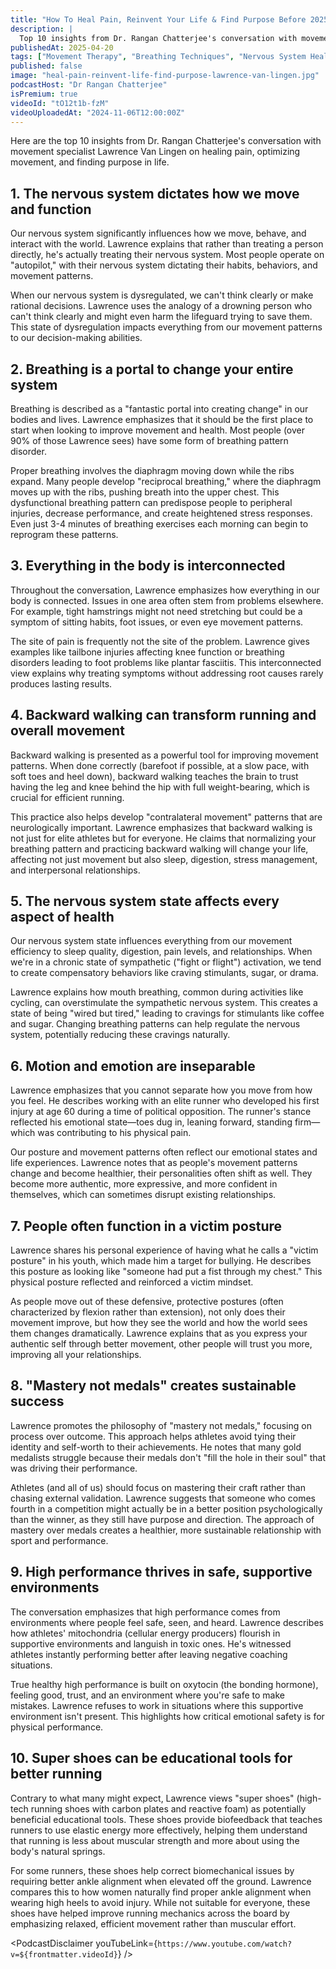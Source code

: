 ```yaml
---
title: "How To Heal Pain, Reinvent Your Life & Find Purpose Before 2025 | Lawrence Van Lingen"
description: |
  Top 10 insights from Dr. Rangan Chatterjee's conversation with movement specialist Lawrence Van Lingen on healing pain, optimizing movement, and finding purpose in life.
publishedAt: 2025-04-20
tags: ["Movement Therapy", "Breathing Techniques", "Nervous System Health"]
published: false
image: "heal-pain-reinvent-life-find-purpose-lawrence-van-lingen.jpg"
podcastHost: "Dr Rangan Chatterjee"
isPremium: true
videoId: "tO12t1b-fzM"
videoUploadedAt: "2024-11-06T12:00:00Z"
---
```



<PodcastSummaryPageLayout frontmatter={frontmatter}>

Here are the top 10 insights from Dr. Rangan Chatterjee's conversation with movement specialist Lawrence Van Lingen on healing pain, optimizing movement, and finding purpose in life.

## 1. The nervous system dictates how we move and function

Our nervous system significantly influences how we move, behave, and interact with the world. Lawrence explains that rather than treating a person directly, he's actually treating their nervous system. Most people operate on "autopilot," with their nervous system dictating their habits, behaviors, and movement patterns.

When our nervous system is dysregulated, we can't think clearly or make rational decisions. Lawrence uses the analogy of a drowning person who can't think clearly and might even harm the lifeguard trying to save them. This state of dysregulation impacts everything from our movement patterns to our decision-making abilities.

## 2. Breathing is a portal to change your entire system

Breathing is described as a "fantastic portal into creating change" in our bodies and lives. Lawrence emphasizes that it should be the first place to start when looking to improve movement and health. Most people (over 90% of those Lawrence sees) have some form of breathing pattern disorder.

Proper breathing involves the diaphragm moving down while the ribs expand. Many people develop "reciprocal breathing," where the diaphragm moves up with the ribs, pushing breath into the upper chest. This dysfunctional breathing pattern can predispose people to peripheral injuries, decrease performance, and create heightened stress responses. Even just 3-4 minutes of breathing exercises each morning can begin to reprogram these patterns.

## 3. Everything in the body is interconnected

Throughout the conversation, Lawrence emphasizes how everything in our body is connected. Issues in one area often stem from problems elsewhere. For example, tight hamstrings might not need stretching but could be a symptom of sitting habits, foot issues, or even eye movement patterns.

The site of pain is frequently not the site of the problem. Lawrence gives examples like tailbone injuries affecting knee function or breathing disorders leading to foot problems like plantar fasciitis. This interconnected view explains why treating symptoms without addressing root causes rarely produces lasting results.

## 4. Backward walking can transform running and overall movement

Backward walking is presented as a powerful tool for improving movement patterns. When done correctly (barefoot if possible, at a slow pace, with soft toes and heel down), backward walking teaches the brain to trust having the leg and knee behind the hip with full weight-bearing, which is crucial for efficient running.

This practice also helps develop "contralateral movement" patterns that are neurologically important. Lawrence emphasizes that backward walking is not just for elite athletes but for everyone. He claims that normalizing your breathing pattern and practicing backward walking will change your life, affecting not just movement but also sleep, digestion, stress management, and interpersonal relationships.

## 5. The nervous system state affects every aspect of health

Our nervous system state influences everything from our movement efficiency to sleep quality, digestion, pain levels, and relationships. When we're in a chronic state of sympathetic ("fight or flight") activation, we tend to create compensatory behaviors like craving stimulants, sugar, or drama.

Lawrence explains how mouth breathing, common during activities like cycling, can overstimulate the sympathetic nervous system. This creates a state of being "wired but tired," leading to cravings for stimulants like coffee and sugar. Changing breathing patterns can help regulate the nervous system, potentially reducing these cravings naturally.

## 6. Motion and emotion are inseparable

Lawrence emphasizes that you cannot separate how you move from how you feel. He describes working with an elite runner who developed his first injury at age 60 during a time of political opposition. The runner's stance reflected his emotional state—toes dug in, leaning forward, standing firm—which was contributing to his physical pain.

Our posture and movement patterns often reflect our emotional states and life experiences. Lawrence notes that as people's movement patterns change and become healthier, their personalities often shift as well. They become more authentic, more expressive, and more confident in themselves, which can sometimes disrupt existing relationships.

## 7. People often function in a victim posture

Lawrence shares his personal experience of having what he calls a "victim posture" in his youth, which made him a target for bullying. He describes this posture as looking like "someone had put a fist through my chest." This physical posture reflected and reinforced a victim mindset.

As people move out of these defensive, protective postures (often characterized by flexion rather than extension), not only does their movement improve, but how they see the world and how the world sees them changes dramatically. Lawrence explains that as you express your authentic self through better movement, other people will trust you more, improving all your relationships.

## 8. "Mastery not medals" creates sustainable success

Lawrence promotes the philosophy of "mastery not medals," focusing on process over outcome. This approach helps athletes avoid tying their identity and self-worth to their achievements. He notes that many gold medalists struggle because their medals don't "fill the hole in their soul" that was driving their performance.

Athletes (and all of us) should focus on mastering their craft rather than chasing external validation. Lawrence suggests that someone who comes fourth in a competition might actually be in a better position psychologically than the winner, as they still have purpose and direction. The approach of mastery over medals creates a healthier, more sustainable relationship with sport and performance.

## 9. High performance thrives in safe, supportive environments

The conversation emphasizes that high performance comes from environments where people feel safe, seen, and heard. Lawrence describes how athletes' mitochondria (cellular energy producers) flourish in supportive environments and languish in toxic ones. He's witnessed athletes instantly performing better after leaving negative coaching situations.

True healthy high performance is built on oxytocin (the bonding hormone), feeling good, trust, and an environment where you're safe to make mistakes. Lawrence refuses to work in situations where this supportive environment isn't present. This highlights how critical emotional safety is for physical performance.

## 10. Super shoes can be educational tools for better running

Contrary to what many might expect, Lawrence views "super shoes" (high-tech running shoes with carbon plates and reactive foam) as potentially beneficial educational tools. These shoes provide biofeedback that teaches runners to use elastic energy more effectively, helping them understand that running is less about muscular strength and more about using the body's natural springs.

For some runners, these shoes help correct biomechanical issues by requiring better ankle alignment when elevated off the ground. Lawrence compares this to how women naturally find proper ankle alignment when wearing high heels to avoid injury. While not suitable for everyone, these shoes have helped improve running mechanics across the board by emphasizing relaxed, efficient movement rather than muscular effort.

<PodcastDisclaimer
  youTubeLink={`https://www.youtube.com/watch?v=${frontmatter.videoId}`}
/>

</PodcastSummaryPageLayout>
